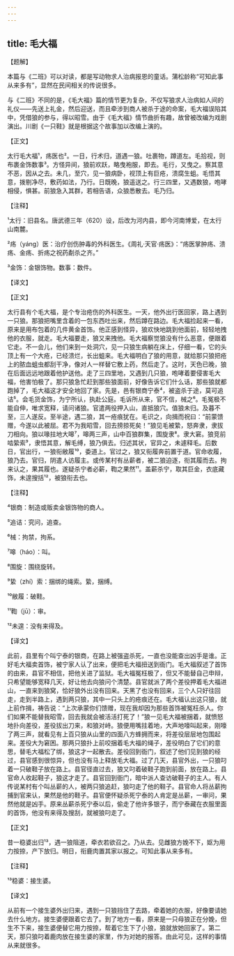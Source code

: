 ```yaml
---
---
---
```

title: 毛大福
---




【题解】


本篇与《二班》可以对读，都是写动物求人治病报恩的童话。蒲松龄称“可知此事从来多有”，显然在民间相关的传说很多。

与《二班》不同的是，《毛大福》篇的情节更为复杂，不仅写狼求人治病如人间的礼仪——先送上礼金，然后迎送，而且牵涉到商人被杀于途的命案，毛大福误陷其中，凭借狼的参与，得以昭雪。由于《毛大福》情节曲折有趣，故曾被改编为戏剧演出。川剧《一只鞋》就是根据这个故事加以改编上演的。


【正文】

太行毛大福¹，疡医也²。一日，行术归，道遇一狼。吐裹物，蹲道左。毛拾视，则布裹金饰数事³。方怪异间，狼前欢跃，略曳袍服，即去。毛行，又曳之。察其意不恶，因从之去。未几，至穴，见一狼病卧，视顶上有巨疮，溃腐生蛆。毛悟其意，拨剔净尽，敷药如法，乃行。日既晚，狼遥送之。行三四里，又遇数狼，咆哮相侵，惧甚。前狼急入其群，若相告语，众狼悉散去。毛乃归。

【注释】


¹太行：旧县名。唐武德三年（620）设，后改为河内县，即今河南博爱，在太行山南麓。

²疡（yáng）医：治疗创伤肿毒的外科医生。《周礼·天官·疡医》：“疡医掌肿疡、溃疡、金疡、折疡之祝药劀杀之齐。”

³金饰：金银饰物。数事：数件。





【译文】



【正文】

太行县有个毛大福，是个专治疮伤的外科医生。一天，他外出行医回家，路上遇到一只狼。那狼把嘴里含着的一包东西吐出来，然后蹲在路边。毛大福捡起来一看，原来是用布包着的几件黄金首饰。他正感到怪异，狼欢快地跳到他面前，轻轻地拽他的衣服，就走。毛大福要走，狼又来拽他。毛大福察觉狼没有什么恶意，便跟着它走。不一会儿，他们来到一处洞穴，见一只狼生病躺在床上，仔细一看，它的头顶上有一个大疮，已经溃烂，长出蛆来。毛大福明白了狼的用意，就给那只狼把疮上的脓血蛆虫都刮干净，像对人一样替它敷上药，然后走了。这时，天色已晚，狼在后面远远地跟着他护送他。走了三四里地，又遇到几只狼，咆哮着要侵害毛大福，他害怕极了。那只狼急忙赶到那些狼面前，好像告诉它们什么话，那些狼就都跑掉了，毛大福这才安全地回了家。先是，邑有银商宁泰⁴，被盗杀于途，莫可追诘⁵。会毛货金饰，为宁所认，执赴公庭。毛诉所从来，官不信，械之⁶。毛冤极不能自伸，唯求宽释，请问诸狼。官遣两役押入山，直抵狼穴。值狼未归。及暮不至，三人遂反。至半途，遇二狼，其一疮痕犹在。毛识之，向揖而祝曰：“前蒙馈赠，今遂以此被屈。君不为我昭雪，回去搒掠死矣！”狼见毛被絷，怒奔隶，隶拔刀相向。狼以喙拄地大嗥⁷，嗥两三声，山中百狼群集，围旋隶⁸。隶大窘。狼竞前啮絷索⁹，隶悟其意，解毛缚，狼乃俱去。归述其状，官异之，未遽释毛。后数日，官出行，一狼衔敝履¹⁰，委道上。官过之，狼又衔履奔前置于道。官命收履，狼乃去。官归，阴遣人访履主。或传某村有丛薪者，被二狼迫逐，衔其履而去。拘来认之，果其履也。遂疑杀宁者必薪，鞫之果然¹¹。盖薪杀宁，取其巨金，衣底藏饰，未遑搜括¹²，被狼衔去也。

【注释】


⁴银商：制造或贩卖金银饰物的商人。

⁵追诘：究问，追查。

⁶械：拘禁，拘系。

⁷嗥（háo）：叫。

⁸围旋：围绕旋转。

⁹絷（zhí）索：捆绑的绳索。絷，捆缚。

¹⁰敝履：破鞋。

¹¹鞫（jū）：审。

¹²未遑：没有来得及。





【译文】


此前，县里有个叫宁泰的银商，在路上被强盗杀死，一直也没能查出凶手是谁。正好毛大福卖首饰，被宁家人认了出来，便把毛大福扭送到衙门。毛大福叙述了首饰的由来，县官不相信，把他关进了监狱。毛大福冤枉极了，但又不能替自己申辩，只希望能够宽释几天，好让他去向狼问个清楚。县官就派了两个差役押着毛大福进山，一直来到狼窝，恰好狼外出没有回来。天黑了也没有回来，三个人只好往回走，走到半路上，遇到两只狼，其中一只头上的疮痕还在。毛大福认出这只狼，就上前作揖，祷告说：“上次承蒙你们馈赠，现在我却因为那些首饰被冤枉杀人。你们如果不能替我昭雪，回去我就会被活活打死了！”狼一见毛大福被捆着，就愤怒地扑向差役，差役拔出刀来，和狼对峙。狼便用嘴拄着地，大声地嚎叫起来，刚嚎了两三声，就看见有上百只狼从山里的四面八方蜂拥而来，将差役层层地包围起来。差役大为窘困。那两只狼扑上前咬捆着毛大福的绳子，差役明白了它们的意思，替毛大福松了绑，狼这才一起散去。差役回到衙门，叙述了他们见到狼的经过，县官感到很惊异，但也没有马上释放毛大福。过了几天，县官外出，一只狼叼着一只破鞋子放在路上。县官径直过去，狼又叼着破鞋子跑到前面，放在路上。县官命人收起鞋子，狼这才走了。县官回到衙门，暗中派人查访破鞋子的主人。有人传说某村有个叫丛薪的人，被两只狼追赶，狼叼走了他的鞋子。县官命人将丛薪拘捕到官来认，果然是他的鞋子。县官便怀疑杀死宁泰的人肯定是丛薪，一审问，果然他就是凶手。原来丛薪杀死宁泰以后，偷走了他许多银子，而宁泰藏在衣服里面的首饰，他没有来得及搜刮，就被狼叼走了。


【正文】

昔一稳婆出归¹³，遇一狼阻道，牵衣若欲召之。乃从去。见雌狼方娩不下，妪为用力按捺，产下放归。明日，衔鹿肉置其家以报之。可知此事从来多有。

【注释】


¹³稳婆：接生婆。





【译文】


从前有一个接生婆外出归来，遇到一只狼挡住了去路，牵着她的衣服，好像要请她去什么地方。接生婆便跟着它去了。到了地方一看，原来是一只母狼正在分娩，但生不下来，接生婆便替它用力按捺，帮着它生下了小狼，狼就放她回家了。第二天，那只狼叼着鹿肉放在接生婆的家里，作为对她的报答。由此可见，这样的事情从来就很多。